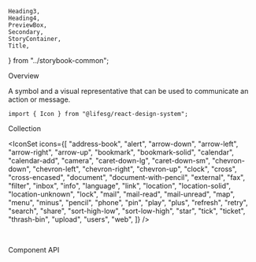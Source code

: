     Heading3,
    Heading4,
    PreviewBox,
    Secondary,
    StoryContainer,
    Title,
} from "../storybook-common";

<Meta title="General/Icon" component={Icon} />

<Title>Icon</Title>

<Secondary>Overview</Secondary>

A symbol and a visual representative that can be used to
communicate an action or message.

```tsx
import { Icon } from "@lifesg/react-design-system";
```

<Canvas>
    <Story name="Icon">
        <Icon type="arrow-right" />
    </Story>
</Canvas>

<Secondary>Collection</Secondary>

<IconSet
    icons={[
        "address-book",
        "alert",
        "arrow-down",
        "arrow-left",
        "arrow-right",
        "arrow-up",
        "bookmark",
        "bookmark-solid",
        "calendar",
        "calendar-add",
        "camera",
        "caret-down-lg",
        "caret-down-sm",
        "chevron-down",
        "chevron-left",
        "chevron-right",
        "chevron-up",
        "clock",
        "cross",
        "cross-encased",
        "document",
        "document-with-pencil",
        "external",
        "fax",
        "filter",
        "inbox",
        "info",
        "language",
        "link",
        "location",
        "location-solid",
        "location-unknown",
        "lock",
        "mail",
        "mail-read",
        "mail-unread",
        "map",
        "menu",
        "minus",
        "pencil",
        "phone",
        "pin",
        "play",
        "plus",
        "refresh",
        "retry",
        "search",
        "share",
        "sort-high-low",
        "sort-low-high",
        "star",
        "tick",
        "ticket",
        "thrash-bin",
        "upload",
        "users",
        "web",
    ]}
/>

<br />

<Secondary>Component API</Secondary>

<PropsTable />

